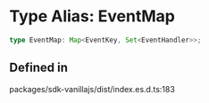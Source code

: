 # Type Alias: EventMap

```ts
type EventMap: Map<EventKey, Set<EventHandler>>;
```

## Defined in

packages/sdk-vanillajs/dist/index.es.d.ts:183
